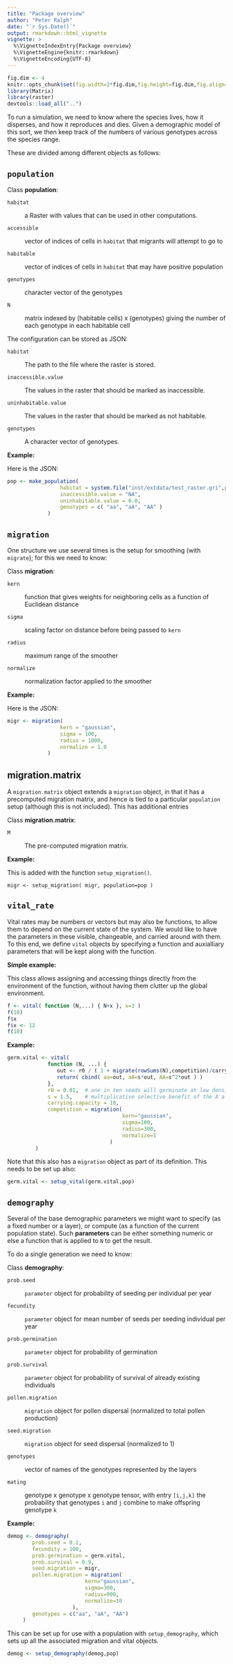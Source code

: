 ```yaml
---
title: "Package overview"
author: "Peter Ralph"
date: "`r Sys.Date()`"
output: rmarkdown::html_vignette
vignette: >
  %\VignetteIndexEntry{Package overview}
  %\VignetteEngine{knitr::rmarkdown}
  %\VignetteEncoding{UTF-8}
---
```


```r
fig.dim <- 4
knitr::opts_chunk$set(fig.width=2*fig.dim,fig.height=fig.dim,fig.align='center')
library(Matrix)
library(raster)
devtools::load_all("..")
```


To run a simulation, we need to know
where the species lives,
how it disperses,
and how it reproduces and dies.
Given a demographic model of this sort,
we then keep track of the numbers of various genotypes
across the species range.

These are divided among different objects as follows:


`population`
----------

Class **population**:

`habitat`

: a Raster with values that can be used in other computations.

`accessible`

: vector of indices of cells in `habitat` that migrants will attempt to go to

`habitable`

: vector of indices of cells in `habitat` that may have positive population

`genotypes`

: character vector of the genotypes

`N`

: matrix indexed by (habitable cells) x (genotypes) giving the number of each genotype in each habitable cell


The configuration can be stored as JSON:

`habitat`

: The path to the file where the raster is stored.

`inaccessible.value`

: The values in the raster that should be marked as inaccessible.

`uninhabitable.value`

: The values in the raster that should be marked as not habitable.

`genotypes`

: A character vector of genotypes.


**Example:**

Here is the JSON:
```r
pop <- make_population(
                 habitat = system.file("inst/extdata/test_raster.gri",package="landsim"),
                 inaccessible.value = "NA",
                 uninhabitable.value = 0.0,
                 genotypes = c( "aa", "aA", "AA" )
             )
```


`migration`
---------

One structure we use several times
is the setup for smoothing (with `migrate`);
for this we need to know:

Class **migration**:

`kern`

: function that gives weights for neighboring cells as a function of Euclidean distance

`sigma`

: scaling factor on distance before being passed to `kern`

`radius`

: maximum range of the smoother

`normalize`

: normalization factor applied to the smoother


**Example:**

Here is the JSON:
```r
migr <- migration(
                 kern = "gaussian",
                 sigma = 100,
                 radius = 1000,
                 normalize = 1.0
             )
```


migration.matrix
----------------

A `migration.matrix` object extends a `migration` object,
in that it has a precomputed migration matrix,
and hence is tied to a particular `population` setup
(although this is not included).  This has additional entries

Class **migration.matrix**:

`M`

: The pre-computed migration matrix.


**Example:**

This is added with the function `setup_migration()`.

```
migr <- setup_migration( migr, population=pop )
```


`vital_rate`
----------

Vital rates may be numbers or vectors
but may also be functions,
to allow them to depend on the current state of the system.
We would like to have the parameters in these visible,
changeable, and carried around with them.
To this end, we define `vital` objects
by specifying a function
and auxialliary parameters that will be kept along with the function.

**Simple example:**

This class allows assigning and accessing things directly from the environment of the function,
without having them clutter up the global environment.
```r
f <- vital( function (N,...) { N+x }, x=3 )
f(10)
f$x
f$x <- 12
f(10)
```



**Example:**

```r
germ.vital <- vital(
             function (N, ...) {
                out <- r0 / ( 1 + migrate(rowSums(N),competition)/carrying.capacity )
                return( cbind( aa=out, aA=s*out, AA=s^2*out ) )
             },
             r0 = 0.01,  # one in ten seeds will germinate at low densities
             s = 1.5,    # multiplicative selective benefit of the A allele
             carrying.capacity = 10,
             competition = migration(
                                     kern="gaussian",
                                     sigma=100,
                                     radius=300,
                                     normalize=1
                                 )
         )
```

Note that this also has a `migration` object as part of its definition.
This needs to be set up also:
```r
germ.vital <- setup_vital(germ.vital,pop)
```


`demography`
----------

Several of the base demographic parameters we might want to specify
(as a fixed number or a layer),
or compute (as a function of the current population state).
Such **parameters** can be either something numeric
or else a function that is applied to `N` to get the result.

To do a single generation we need to know:

Class **demography**:

`prob.seed`

: `parameter` object for  probability of seeding per individual per year

`fecundity`

: `parameter` object for mean number of seeds per seeding individual per year

`prob.germination`

: `parameter` object for probability of germination

`prob.survival`

: `parameter` object for probability of survival of already existing individuals

`pollen.migration`

: `migration` object for pollen dispersal (normalized to total pollen production)

`seed.migration`

: `migration` object for seed dispersal (normalized to 1)

`genotypes`

: vector of names of the genotypes represented by the layers

`mating`

: genotype x genotype x genotype tensor, with entry
    `[i,j,k]` the probability that genotypes `i` and `j` combine to make offspring genotype `k`




**Example:**

```r
demog <- demography(
        prob.seed = 0.2,
        fecundity = 100,
        prob.germination = germ.vital,
        prob.survival = 0.9, 
        seed.migration = migr,
        pollen.migration = migration(
                         kern="gaussian",
                         sigma=300,
                         radius=900,
                         normalize=10
                     ),
        genotypes = c("aa", "aA", "AA")
     )
```

This can be set up for use with a population with `setup_demography`,
which sets up all the associated migration and vital objects.
```r
demog <- setup_demography(demog,pop)
```
